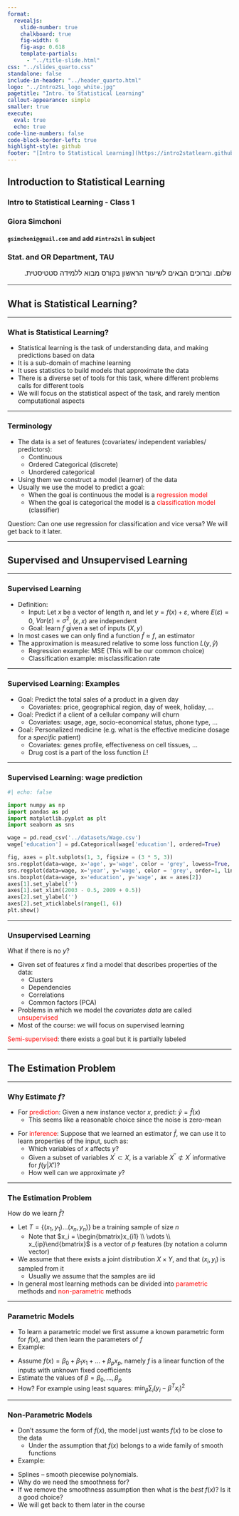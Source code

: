 ```yaml
---
format:
  revealjs:
    slide-number: true
    chalkboard: true
    fig-width: 6
    fig-asp: 0.618
    template-partials:
      - "../title-slide.html"
css: "../slides_quarto.css"
standalone: false
include-in-header: "../header_quarto.html"
logo: "../Intro2SL_logo_white.jpg"
pagetitle: "Intro. to Statistical Learning"
callout-appearance: simple
smaller: true
execute:
  eval: true
  echo: true
code-line-numbers: false
code-block-border-left: true
highlight-style: github
footer: "[Intro to Statistical Learning](https://intro2statlearn.github.io/mooc/){target='_blank'}"
---
```


## {.logo-slide}

## Introduction to Statistical Learning {.title-slide}

### Intro to Statistical Learning - Class 1

### Giora Simchoni

#### `gsimchoni@gmail.com` and add `#intro2sl` in subject

### Stat. and OR Department, TAU

::: {.notes}
::: {style="direction:rtl; font-size:16px"}
שלום. וברוכים הבאים לשיעור הראשון בקורס מבוא ללמידה סטטיסטית.

:::
:::
---

## What is Statistical Learning? {.title-slide}

---

### What is Statistical Learning?

::: {.incremental}
- Statistical learning is the task of understanding data, and making predictions based on data
- It is a sub-domain of machine learning
- It uses statistics to build models that approximate the data
- There is a diverse set of tools for this task, where different problems calls for different tools
- We will focus on the statistical aspect of the task, and rarely mention computational aspects
:::

::: {.notes}
::: {style="direction:rtl; font-size:16px"}

:::
:::

---

### Terminology

::: {.incremental}
- The data is a set of features (covariates/ independent variables/ predictors):
  - Continuous
  - Ordered Categorical (discrete)
  - Unordered categorical
- Using them we construct a model (learner) of the data
- Usually we use the model to predict a goal:
  - When the goal is continuous the model is a [regression model]{style="color:red;"}
  - When the goal is categorical the model is a [classification model]{style="color:red;"} (classifier)
:::

::: {.fragment}
::: {.callout-note}
Question: Can one use regression for classification and vice versa? We will get back to it later.
:::
:::

::: {.notes}
::: {style="direction:rtl; font-size:16px"}

:::
:::

---

## Supervised and Unsupervised Learning {.title-slide}

---

### Supervised Learning

::: {.incremental}
- Definition: 
  - Input: Let $x$ be a vector of length $n$, and let $y = f(x) + \varepsilon$, where $E(\varepsilon) = 0$, $Var(\varepsilon) = \sigma^2$, $(\varepsilon, x)$ are independent
  - Goal: learn $f$ given a set of inputs $(X, y)$
- In most cases we can only find a function $\hat{f} \approx f$, an estimator
- The approximation is measured relative to some loss function $L(y, \hat{y})$
  - Regression example: MSE (This will be our common choice)
  - Classification example: misclassification rate
:::

::: {.notes}
::: {style="direction:rtl; font-size:16px"}

:::
:::

---

### Supervised Learning: Examples

- Goal: Predict the total sales of a product in a given day
  - Covariates: price, geographical region, day of week, holiday, ...
- Goal: Predict if a client of a cellular company will churn
  - Covariates: usage, age, socio-economical status, phone type, ...
- Goal: Personalized medicine (e.g. what is the effective medicine dosage for a *specific* patient)
  - Covariates: genes profile, effectiveness on cell tissues, ...
  - Drug cost is a part of the loss function $L$!

::: {.notes}
::: {style="direction:rtl; font-size:16px"}

:::
:::

---

### Supervised Learning: wage prediction

```python
#| echo: false

import numpy as np
import pandas as pd
import matplotlib.pyplot as plt
import seaborn as sns

wage = pd.read_csv('../datasets/Wage.csv')
wage['education'] = pd.Categorical(wage['education'], ordered=True)

fig, axes = plt.subplots(1, 3, figsize = (3 * 5, 3))
sns.regplot(data=wage, x='age', y='wage', color = 'grey', lowess=True, line_kws=dict(color="blue"), ax=axes[0])
sns.regplot(data=wage, x='year', y='wage', color = 'grey', order=1, line_kws=dict(color="blue"), ax=axes[1])
sns.boxplot(data=wage, x='education', y='wage', ax = axes[2])
axes[1].set_ylabel('')
axes[1].set_xlim((2003 - 0.5, 2009 + 0.5))
axes[2].set_ylabel('')
axes[2].set_xticklabels(range(1, 6))
plt.show()
```

::: {.notes}
::: {style="direction:rtl; font-size:16px"}

:::
:::

---

### Unsupervised Learning

What if there is no $y$?

::: {.incremental}
- Given set of features $x$ find a model that describes properties of the data:
  - Clusters
  - Dependencies
  - Correlations
  - Common factors (PCA)
- Problems in which we model the *covariates data* are called [unsupervised]{style="color:red;"}
- Most of the course: we will focus on supervised learning
:::

::: {.fragment}
::: {.callout-note}
[Semi-supervised]{style="color:red;"}: there exists a goal but it is partially labeled
:::
:::

::: {.notes}
::: {style="direction:rtl; font-size:16px"}

:::
:::

---

## The Estimation Problem {.title-slide}

---

### Why Estimate $f$?

::: {.fragment}
- For [prediction]{style="color:red;"}: Given a new instance vector $x$, predict: $\hat{y} = \hat{f}(x)$
  - This seems like a reasonable choice since the noise is zero-mean
:::
::: {.fragment}
- For [inference]{style="color:red;"}: Suppose that we learned an estimator $\hat{f}$, we can use it to learn properties of the input, such as:
  - Which variables of $x$ affects $y$?
  - Given a subset of variables $X^{'} \subset X$, is a variable $X^{''} \not\subset X^{'}$ informative for $f(y | X')$?
  - How well can we approximate $y$?
:::

::: {.notes}
::: {style="direction:rtl; font-size:16px"}

:::
:::

---

### The Estimation Problem

How do we learn $\hat{f}$?

::: {.incremental}
- Let $T = \{(x_1, y_1 ) \dots (x_n, y_n)\}$ be a training sample of size $n$
  - Note that $x_i = \begin{bmatrix}x_{i1} \\ \vdots \\ x_{ip}\end{bmatrix}$ is a vector of $p$ features (by notation a column vector)
- We assume that there exists a joint distribution $X \times Y$, and that $(x_i, y_i)$ is sampled from it
  - Usually we assume that the samples are iid
- In general most learning methods can be divided into [parametric]{style="color:red;"} methods and [non-parametric]{style="color:red;"} methods
:::

::: {.notes}
::: {style="direction:rtl; font-size:16px"}

:::
:::

---

### Parametric Models

- To learn a parametric model we first assume a known parametric form for $f(x)$, and then learn the parameters of $f$
- Example:

::: {.incremental}
  - Assume $f(x) = \beta_0 + \beta_1 x_1 + \dots + \beta_p x_p$, namely $f$ is a linear function of the inputs with unknown fixed coefficients
  - Estimate the values of $\beta = \beta_0, \dots, \beta_p$
  - How? For example using least squares: $\min_\beta \sum_i {(y_i - \beta^{T}x_i)^2}$
:::

::: {.notes}
::: {style="direction:rtl; font-size:16px"}

:::
:::

---

### Non-Parametric Models

- Don't assume the form of $f(x)$, the model just wants $f(x)$ to be close to the data
  - Under the assumption that $f(x)$ belongs to a wide family of smooth functions
- Example:

::: {.incremental}
  - Splines – smooth piecewise polynomials.
  - Why do we need the smoothness for?
  - If we remove the smoothness assumption then what is the *best* $f(x)$? Is it a good choice?
  - We will get back to them later in the course
:::

::: {.notes}
::: {style="direction:rtl; font-size:16px"}

:::
:::

